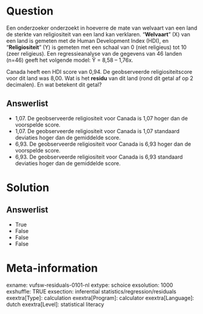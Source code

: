 Question
========
Een onderzoeker onderzoekt in hoeverre de mate van welvaart van een land
de sterkte van religiositeit van een land kan verklaren. "**Welvaart**"
(X) van een land is gemeten met de Human Development Index (HDI), en
"**Religiositeit**" (Y) is gemeten met een schaal van 0 (niet religieus)
tot 10 (zeer religieus). Een regressieanalyse van de gegevens van 46
landen (n=46) geeft het volgende model: Ŷ = 8,58 – 1,76x.  
  
Canada heeft een HDI score van 0,94. De geobserveerde religiositeitscore
voor dit land was 8,00. Wat is het **residu** van dit land (rond dit
getal af op 2 decimalen). En wat betekent dit getal?

Answerlist
----------
* 1,07. De geobserveerde religiositeit voor Canada is 1,07 hoger dan de
  voorspelde score.
* 1,07. De geobserveerde religiositeit voor Canada is 1,07 standaard
  deviaties hoger dan de gemiddelde score.
* 6,93. De geobserveerde religiositeit voor Canada is 6,93 hoger dan de
  voorspelde score.
* 6,93. De geobserveerde religiositeit voor Canada is 6,93 standaard
  deviaties hoger dan de gemiddelde score.

Solution
========










Answerlist
----------
* True
* False
* False
* False

Meta-information
================
exname: vufsw-residuals-0101-nl
extype: schoice
exsolution: 1000
exshuffle: TRUE
exsection: inferential statistics/regression/residuals
exextra[Type]: calculation
exextra[Program]: calculator
exextra[Language]: dutch
exextra[Level]: statistical literacy

